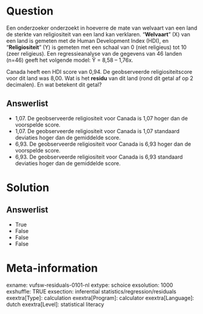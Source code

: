 Question
========
Een onderzoeker onderzoekt in hoeverre de mate van welvaart van een land
de sterkte van religiositeit van een land kan verklaren. "**Welvaart**"
(X) van een land is gemeten met de Human Development Index (HDI), en
"**Religiositeit**" (Y) is gemeten met een schaal van 0 (niet religieus)
tot 10 (zeer religieus). Een regressieanalyse van de gegevens van 46
landen (n=46) geeft het volgende model: Ŷ = 8,58 – 1,76x.  
  
Canada heeft een HDI score van 0,94. De geobserveerde religiositeitscore
voor dit land was 8,00. Wat is het **residu** van dit land (rond dit
getal af op 2 decimalen). En wat betekent dit getal?

Answerlist
----------
* 1,07. De geobserveerde religiositeit voor Canada is 1,07 hoger dan de
  voorspelde score.
* 1,07. De geobserveerde religiositeit voor Canada is 1,07 standaard
  deviaties hoger dan de gemiddelde score.
* 6,93. De geobserveerde religiositeit voor Canada is 6,93 hoger dan de
  voorspelde score.
* 6,93. De geobserveerde religiositeit voor Canada is 6,93 standaard
  deviaties hoger dan de gemiddelde score.

Solution
========










Answerlist
----------
* True
* False
* False
* False

Meta-information
================
exname: vufsw-residuals-0101-nl
extype: schoice
exsolution: 1000
exshuffle: TRUE
exsection: inferential statistics/regression/residuals
exextra[Type]: calculation
exextra[Program]: calculator
exextra[Language]: dutch
exextra[Level]: statistical literacy

